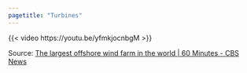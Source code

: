 ```yaml
---
pagetitle: "Turbines"
---
```


{{< video https://youtu.be/yfmkjocnbgM >}}

Source: [The largest offshore wind farm in the world | 60 Minutes - CBS News](https://www.cbsnews.com/video/wind-energy-grimsby-england-60-minutes-video-2022-10-16/){target="_blank"}





